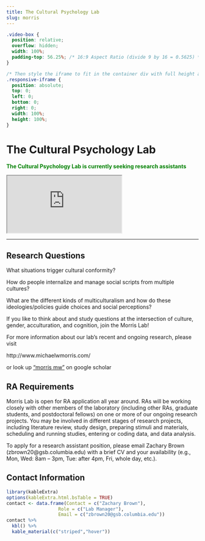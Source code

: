 ```yaml
---
title: The Cultural Psychology Lab
slug: morris
---
```

```css
.video-box {
  position: relative;
  overflow: hidden;
  width: 100%;
  padding-top: 56.25%; /* 16:9 Aspect Ratio (divide 9 by 16 = 0.5625) */
}

/* Then style the iframe to fit in the container div with full height and width */
.responsive-iframe {
  position: absolute;
  top: 0;
  left: 0;
  bottom: 0;
  right: 0;
  width: 100%;
  height: 100%;
}
```


# The Cultural Psychology Lab

<span style="color:green">
**The Cultural Psychology Lab is currently seeking research assistants**
</span>

<div class="video-box">
  <iframe class="responsive-iframe" src="https://www.youtube.com/embed/tgbNymZ7vqY"></iframe>
</div>

***

## Research Questions

What situations trigger cultural conformity?  

How do people internalize and manage social scripts from multiple cultures?

What are the different kinds of multiculturalism and how do these ideologies/policies guide choices and social perceptions?
 
If you like to think about and study questions at the intersection of culture, gender, acculturation, and cognition, join the Morris Lab!

For more information about our lab’s recent and ongoing research, please visit

http://www.michaelwmorris.com/

or look up ["morris mw"](https://scholar.google.com/citations?user=3A9Xo_YAAAAJ&hl=en&oi=ao) on google scholar

## RA Requirements

Morris Lab is open for RA application all year around. RAs will be working closely with other members of the laboratory (including other RAs, graduate students, and postdoctoral fellows) on one or more of our ongoing research projects. You may be involved in different stages of research projects, including literature review, study design, preparing stimuli and materials, scheduling and running studies, entering or coding data, and data analysis.

To apply for a research assistant position, please email Zachary Brown (zbrown20@gsb.columbia.edu) with a brief CV and your availability (e.g., Mon, Wed: 8am – 3pm, Tue: after 4pm, Fri, whole day, etc.).

## Contact Information

```r
library(kableExtra)
options(kableExtra.html.bsTable = TRUE)
contact <- data.frame(Contact = c("Zachary Brown"),
                   Role = c("Lab Manager"),
                   Email = c("zbrown20@gsb.columbia.edu"))
contact %>%
  kbl() %>%
  kable_material(c("striped","hover"))
                   
                   
```


